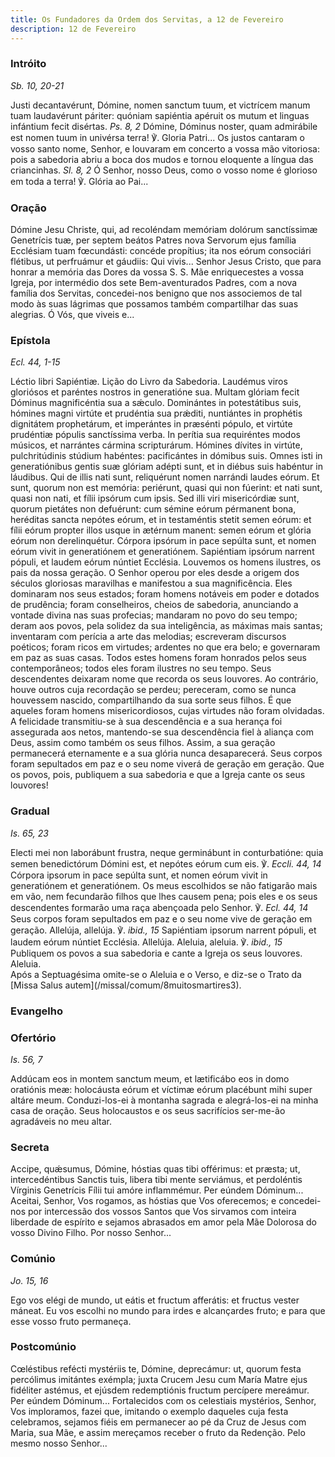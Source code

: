 ```yaml
---
title: Os Fundadores da Ordem dos Servitas, a 12 de Fevereiro
description: 12 de Fevereiro
---
```


### Intróito

<em>Sb. 10, 20-21</em>

<div class="side-by-side not-content">
  <span>
    Justi decantavérunt, Dómine, nomen sanctum tuum, et victrícem manum tuam
    laudavérunt páriter: quóniam sapiéntia apéruit os mutum et linguas infántium
    fecit disértas. <em>Ps. 8, 2</em> Dómine, Dóminus noster, quam admirábile
    est nomen tuum in univérsa terra! ℣. Gloria Patri... Os justos cantaram o
    vosso santo nome, Senhor, e louvaram em concerto a vossa mão vitoriosa: pois
    a sabedoria abriu a boca dos mudos e tornou eloquente a língua das
    criancinhas. <em>Sl. 8, 2</em> Ó Senhor, nosso Deus, como o vosso nome é
    glorioso em toda a terra! ℣. Glória ao Pai...
  </span>
</div>

### Oração

<div class="side-by-side not-content">
  <span>
    Dómine Jesu Christe, qui, ad recoléndam memóriam dolórum sanctíssimæ
    Genetrícis tuæ, per septem beátos Patres nova Servorum ejus família
    Ecclésiam tuam fœcundásti: concéde propítius; ita nos eórum consociári
    flétibus, ut perfruámur et gáudiis: Qui vivis... Senhor Jesus Cristo, que
    para honrar a memória das Dores da vossa S. S. Mãe enriquecestes a vossa
    Igreja, por intermédio dos sete Bem-aventurados Padres, com a nova família
    dos Servitas, concedei-nos benigno que nos associemos de tal modo às suas
    lágrimas que possamos também compartilhar das suas alegrias. Ó Vós, que
    viveis e...
  </span>
</div>

### Epístola

<em>Ecl. 44, 1-15</em>

<div class="side-by-side not-content">
  <span>Léctio libri Sapiéntiæ.</span>
  <span>Lição do Livro da Sabedoria.</span>
  <span>
    Laudémus viros gloriósos et paréntes nostros in generatióne sua. Multam
    glóriam fecit Dóminus magnificéntia sua a sǽculo. Dominántes in potestátibus
    suis, hómines magni virtúte et prudéntia sua prǽditi, nuntiántes in
    prophétis dignitátem prophetárum, et imperántes in præsénti pópulo, et
    virtúte prudéntiæ pópulis sanctíssima verba. In perítia sua requiréntes
    modos músicos, et narrántes cármina scripturárum. Hómines dívites in
    virtúte, pulchritúdinis stúdium habéntes: pacificántes in dómibus suis.
    Omnes isti in generatiónibus gentis suæ glóriam adépti sunt, et in diébus
    suis habéntur in láudibus. Qui de illis nati sunt, reliquérunt nomen
    narrándi laudes eórum. Et sunt, quorum non est memória: periérunt, quasi qui
    non fúerint: et nati sunt, quasi non nati, et fílii ipsórum cum ipsis. Sed
    illi viri misericórdiæ sunt, quorum pietátes non defuérunt: cum sémine eórum
    pérmanent bona, heréditas sancta nepótes eórum, et in testaméntis stetit
    semen eórum: et fílii eórum propter illos usque in ætérnum manent: semen
    eórum et glória eórum non derelinquétur. Córpora ipsórum in pace sepúlta
    sunt, et nomen eórum vivit in generatiónem et generatiónem. Sapiéntiam
    ipsórum narrent pópuli, et laudem eórum núntiet Ecclésia. Louvemos os homens
    ilustres, os pais da nossa geração. O Senhor operou por eles desde a origem
    dos séculos gloriosas maravilhas e manifestou a sua magnificência. Eles
    dominaram nos seus estados; foram homens notáveis em poder e dotados de
    prudência; foram conselheiros, cheios de sabedoria, anunciando a vontade
    divina nas suas profecias; mandaram no povo do seu tempo; deram aos povos,
    pela solidez da sua inteligência, as máximas mais santas; inventaram com
    perícia a arte das melodias; escreveram discursos poéticos; foram ricos em
    virtudes; ardentes no que era belo; e governaram em paz as suas casas. Todos
    estes homens foram honrados pelos seus contemporâneos; todos eles foram
    ilustres no seu tempo. Seus descendentes deixaram nome que recorda os seus
    louvores. Ao contrário, houve outros cuja recordação se perdeu; pereceram,
    como se nunca houvessem nascido, compartilhando da sua sorte seus filhos. É
    que aqueles foram homens misericordiosos, cujas virtudes não foram
    olvidadas. A felicidade transmitiu-se à sua descendência e a sua herança foi
    assegurada aos netos, mantendo-se sua descendência fiel à aliança com Deus,
    assim como também os seus filhos. Assim, a sua geração permanecerá
    eternamente e a sua glória nunca desaparecerá. Seus corpos foram sepultados
    em paz e o seu nome viverá de geração em geração. Que os povos, pois,
    publiquem a sua sabedoria e que a Igreja cante os seus louvores!
  </span>
</div>

### Gradual

<em>Is. 65, 23</em>

<div class="side-by-side not-content">
  <span>
    Electi mei non laborábunt frustra, neque germinábunt in conturbatióne: quia
    semen benedictórum Dómini est, et nepótes eórum cum eis. ℣.
    <em>Eccli. 44, 14</em> Córpora ipsorum in pace sepúlta sunt, et nomen eórum vivit
    in generatiónem et generatiónem. Os meus escolhidos se não fatigarão mais em
    vão, nem fecundarão filhos que lhes causem pena; pois eles e os seus descendentes
    formarão uma raça abençoada pelo Senhor. ℣. <em>Ecl. 44, 14</em> Seus corpos
    foram sepultados em paz e o seu nome vive de geração em geração. Allelúja, allelúja.
    ℣. <em>ibid., 15</em> Sapiéntiam ipsorum narrent pópuli, et laudem eórum núntiet
    Ecclésia. Allelúja. Aleluia, aleluia. ℣. <em>ibid., 15</em> Publiquem os povos
    a sua sabedoria e cante a Igreja os seus louvores. Aleluia.
  </span>
</div>

<aside>
  Após a Septuagésima omite-se o Aleluia e o Verso, e diz-se o Trato da [Missa
  Salus autem](/missal/comum/8muitosmartires3).
</aside>

### Evangelho


<LinkCard
  href="/missal/comum/16abades#evangelho"
  title="Abades - Missa Os justi"
/>

### Ofertório

<em>Is. 56, 7</em>

<div class="side-by-side not-content">
  <span>
    Addúcam eos in montem sanctum meum, et lætificábo eos in domo oratiónis meæ:
    holocáusta eórum et víctimæ eórum placébunt mihi super altáre meum.
    Conduzi-los-ei à montanha sagrada e alegrá-los-ei na minha casa de oração.
    Seus holocaustos e os seus sacrifícios ser-me-ão agradáveis no meu altar.
  </span>
</div>

### Secreta

<div class="side-by-side not-content">
  <span>
    Accipe, quǽsumus, Dómine, hóstias quas tibi offérimus: et præsta; ut,
    intercedéntibus Sanctis tuis, libera tibi mente serviámus, et perdoléntis
    Vírginis Genetrícis Fílii tui amóre inflammémur. Per eúndem Dóminum...
    Aceitai, Senhor, Vos rogamos, as hóstias que Vos oferecemos; e concedei-nos
    por intercessão dos vossos Santos que Vos sirvamos com inteira liberdade de
    espírito e sejamos abrasados em amor pela Mãe Dolorosa do vosso Divino
    Filho. Por nosso Senhor...
  </span>
</div>

### Comúnio

<em>Jo. 15, 16</em>

<div class="side-by-side not-content">
  <span>
    Ego vos elégi de mundo, ut eátis et fructum afferátis: et fructus vester
    máneat. Eu vos escolhi no mundo para irdes e alcançardes fruto; e para que
    esse vosso fruto permaneça.
  </span>
</div>

### Postcomúnio

<div class="side-by-side not-content">
  <span>
    Cœléstibus refécti mystériis te, Dómine, deprecámur: ut, quorum festa
    percólimus imitántes exémpla; juxta Crucem Jesu cum María Matre ejus
    fidéliter astémus, et ejúsdem redemptiónis fructum percípere mereámur. Per
    eúndem Dóminum... Fortalecidos com os celestiais mystérios, Senhor, Vos
    imploramos, fazei que, imitando o exemplo daqueles cuja festa celebramos,
    sejamos fiéis em permanecer ao pé da Cruz de Jesus com Maria, sua Mãe, e
    assim mereçamos receber o fruto da Redenção. Pelo mesmo nosso Senhor...
  </span>
</div>
